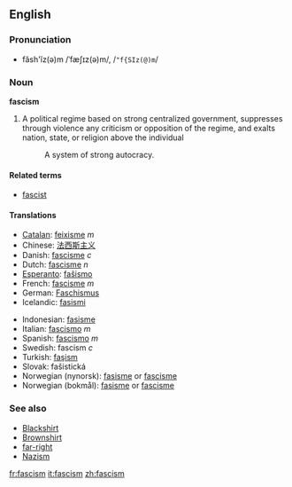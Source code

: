 ==English==

===Pronunciation===
*făsh'ĭz(ə)m /ˈfæʃɪz(ə)m/, /<tt>"f{SIz(@)m</tt>/

===Noun===
'''fascism'''

#A political regime based on strong centralized government, suppresses through violence any criticism or opposition of the regime, and exalts nation, state, or religion above the individual
#:A system of strong autocracy. 

====Related terms====
*[[fascist]]

====Translations====
{{top}}
*[[Catalan]]: [[feixisme]] ''m''
*Chinese: [[法西斯主义]]
*Danish: [[fascisme]] ''c''
*Dutch: [[fascisme]] ''n''
*[[Esperanto]]: [[faŝismo]]
*French: [[fascisme]] ''m''
*German: [[Faschismus]]
*Icelandic: [[fasismi]]
{{mid}}
*Indonesian: [[fasisme]]
*Italian: [[fascismo]] ''m''
*Spanish: [[fascismo]] ''m''
*Swedish: fascism ''c''
*Turkish: [[faşism]]
*Slovak: fašistická
*Norwegian (nynorsk): [[fasisme]] or [[fascisme]] 
*Norwegian (bokmål): [[fasisme]] or [[fascisme]]
{{bottom}}

===See also===
<!-- which of these should really be capitalised? -->
*[[Blackshirt]]
*[[Brownshirt]]
*[[far-right]]
*[[Nazism]]

[[fr:fascism]]
[[it:fascism]]
[[zh:fascism]]